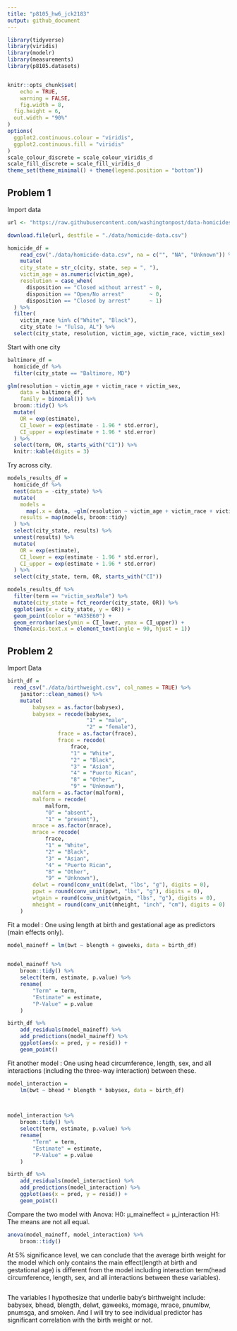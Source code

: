 ```yaml
---
title: "p8105_hw6_jck2183"
output: github_document
---
```


```r
library(tidyverse)
library(viridis)
library(modelr)
library(measurements)
library(p8105.datasets)


knitr::opts_chunk$set(
	echo = TRUE,
	warning = FALSE,
	fig.width = 8, 
  fig.height = 6,
  out.width = "90%"
)
options(
  ggplot2.continuous.colour = "viridis",
  ggplot2.continuous.fill = "viridis"
)
scale_colour_discrete = scale_colour_viridis_d
scale_fill_discrete = scale_fill_viridis_d
theme_set(theme_minimal() + theme(legend.position = "bottom"))
```

## Problem 1

Import data

```r
url <- "https://raw.githubusercontent.com/washingtonpost/data-homicides/master/homicide-data.csv"

download.file(url, destfile = "./data/homicide-data.csv")

homicide_df = 
    read_csv("./data/homicide-data.csv", na = c("", "NA", "Unknown")) %>% 
    mutate(
    city_state = str_c(city, state, sep = ", "),
    victim_age = as.numeric(victim_age),
    resolution = case_when(
      disposition == "Closed without arrest" ~ 0,
      disposition == "Open/No arrest"        ~ 0,
      disposition == "Closed by arrest"      ~ 1)
  ) %>% 
  filter(
    victim_race %in% c("White", "Black"),
    city_state != "Tulsa, AL") %>% 
  select(city_state, resolution, victim_age, victim_race, victim_sex)

```

Start with one city 

```r
baltimore_df =
  homicide_df %>% 
  filter(city_state == "Baltimore, MD")

glm(resolution ~ victim_age + victim_race + victim_sex, 
    data = baltimore_df,
    family = binomial()) %>% 
  broom::tidy() %>% 
  mutate(
    OR = exp(estimate),
    CI_lower = exp(estimate - 1.96 * std.error),
    CI_upper = exp(estimate + 1.96 * std.error)
  ) %>% 
  select(term, OR, starts_with("CI")) %>% 
  knitr::kable(digits = 3)
```

Try across city.

```r
models_results_df = 
  homicide_df %>% 
  nest(data = -city_state) %>% 
  mutate(
    models = 
      map(.x = data, ~glm(resolution ~ victim_age + victim_race + victim_sex, data = .x, family = binomial())),
    results = map(models, broom::tidy)
  ) %>% 
  select(city_state, results) %>% 
  unnest(results) %>% 
  mutate(
    OR = exp(estimate),
    CI_lower = exp(estimate - 1.96 * std.error),
    CI_upper = exp(estimate + 1.96 * std.error)
  ) %>% 
  select(city_state, term, OR, starts_with("CI")) 
```

```r
models_results_df %>% 
  filter(term == "victim_sexMale") %>% 
  mutate(city_state = fct_reorder(city_state, OR)) %>% 
  ggplot(aes(x = city_state, y = OR)) + 
  geom_point(color = "#A35E60") + 
  geom_errorbar(aes(ymin = CI_lower, ymax = CI_upper)) + 
  theme(axis.text.x = element_text(angle = 90, hjust = 1))
```

## Problem 2

Import Data

```r
birth_df = 
  read_csv("./data/birthweight.csv", col_names = TRUE) %>% 
    janitor::clean_names() %>% 
    mutate(
        babysex = as.factor(babysex), 
        babysex = recode(babysex,
                         "1" = "male", 
                         "2" = "female"), 
                frace = as.factor(frace),
                frace = recode(
                    frace, 
                    "1" = "White", 
                    "2" = "Black", 
                    "3" = "Asian", 
                    "4" = "Puerto Rican", 
                    "8" = "Other", 
                    "9" = "Unknown"), 
        malform = as.factor(malform),
        malform = recode(
            malform,
            "0" = "absent", 
            "1" = "present"),
        mrace = as.factor(mrace),
        mrace = recode(
            frace, 
            "1" = "White", 
            "2" = "Black", 
            "3" = "Asian", 
            "4" = "Puerto Rican", 
            "8" = "Other", 
            "9" = "Unknown"),
        delwt = round(conv_unit(delwt, "lbs", "g"), digits = 0),
        ppwt = round(conv_unit(ppwt, "lbs", "g"), digits = 0),
        wtgain = round(conv_unit(wtgain, "lbs", "g"), digits = 0),
        mheight = round(conv_unit(mheight, "inch", "cm"), digits = 0)
    )
```
Fit a model : One using length at birth and gestational age as predictors (main effects only).

```r
model_maineff = lm(bwt ~ blength + gaweeks, data = birth_df) 
    

model_maineff %>% 
    broom::tidy() %>% 
    select(term, estimate, p.value) %>% 
    rename(
        "Term" = term, 
        "Estimate" = estimate, 
        "P-Value" = p.value
    ) 
```

```r
birth_df %>% 
    add_residuals(model_maineff) %>%
    add_predictions(model_maineff) %>% 
    ggplot(aes(x = pred, y = resid)) + 
    geom_point()
```


Fit another model : One using head circumference, length, sex, and all interactions (including the three-way interaction) between these.

```r
model_interaction = 
    lm(bwt ~ bhead * blength * babysex, data = birth_df) 


    
model_interaction %>%     
    broom::tidy() %>% 
    select(term, estimate, p.value) %>% 
    rename(
        "Term" = term, 
        "Estimate" = estimate, 
        "P-Value" = p.value
    ) 
```

```r
birth_df %>% 
    add_residuals(model_interaction) %>%
    add_predictions(model_interaction) %>% 
    ggplot(aes(x = pred, y = resid)) + 
    geom_point()
```


Compare the two model with Anova:
H0: μ_maineffect = μ_interaction
H1: The means are not all equal.
```r
anova(model_maineff, model_interaction) %>% 
    broom::tidy()
```
At 5% significance level, we can conclude that the average birth weight for the model which only contains the main effect(length at birth and gestational age) is different from the model including interaction term(head circumference, length, sex, and all interactions between these variables). 




```r

```
The variables I hypothesize that underlie baby’s birthweight include: babysex, bhead, blength, delwt, gaweeks, momage, mrace, pnumlbw, pnumsga, and smoken. And I will try to see individual predictor has significant correlation with the birth weight or not.
```r

```

```r

```


```r

```

